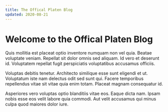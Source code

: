 ```yaml
---
title: The Offical Platen Blog
updated: 2020-08-21
---
```


# Welcome to the Offical Platen Blog

Quis mollitia est placeat optio inventore numquam non vel quia. Beatae voluptate veniam. Repellat sit dolor omnis sed aliquam. Id vero et deserunt id. Voluptatem repellat fugit perspiciatis voluptatibus accusamus officiis.

Voluptas debitis tenetur. Architecto similique esse sunt eligendi et ut. Voluptatum iste nam delectus odit sed sunt qui. Facere temporibus repellendus vitae sit vitae quia enim totam. Placeat magnam consequatur id.

Asperiores vero voluptas optio blanditiis vitae eos. Eaque dicta nam. Ipsam nobis esse eos velit labore quia commodi. Aut velit accusamus qui minus culpa quod maiores dolor iure.

<SecPosts />
